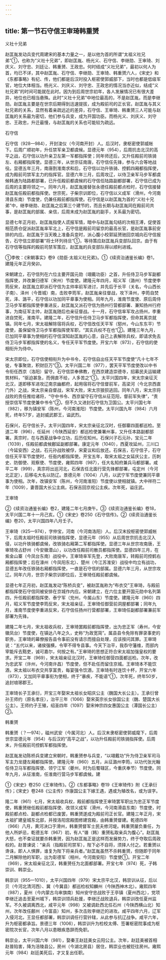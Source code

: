 ```yaml
---
---
---
```

title: 第一节石守信王审琦韩重赟
---



义社十兄弟

赵匡胤发动兵变代周建宋的基本力量之一，是以他为首的所谓“太祖义社兄弟”①，也称为“义社十兄弟”，即赵匡胤、杨光义、石守信、李继勋、王审琦、刘庆义、刘守忠、刘廷让、韩重赟、王政忠。何时结成“义社兄弟”，最初以何人为首，均已不详，其中赵匡胤、石守信、李继勋、王审琦、韩重赟六人，《宋史》和《东都事略》有纪、传，他们都是后汉时投入枢密使郭威部下，当时也都是低级军官，地位大体相当。杨光义、刘庆义、刘守忠、王政忠的情况当亦近似，结成“义社兄弟”的时间可能就在此时。因为到后周世宗初年，各人发展情况已有很大差异，地位也已相当悬殊。此时“义社十兄弟”中地位最高的，不是赵匡胤，而是李继勋。赵匡胤主要是在世宗后期得到迅速提拔，成为殿前司的正长官。赵匡胤与其义社兄弟的关系，显然有着亲疏远近的差异，石守信、王审琦、韩重赟三人可能与赵匡胤的关系最为密切，他们参与兵变，成为开国功臣。而杨光义、刘庆义、刘守忠、王政忠，升迁最慢，与赵匡胤的关系也可能较为疏远。

石守信

石守信（928—984），开封浚仪（今河南开封）人。后汉时，隶枢密使郭威帐下。后周广顺初年，升任禁军亲卫都虞候。显德元年（954），后周抗击北汉的高平之战，石守信以功升亲卫左第一军都指挥使；同年师还后，又升任殿前司铁骑左、右厢都指挥使。显德三年，从世宗征南唐，石守信任先锋，参与六合等地战役。显德五年三月，南唐割淮南求和后，石守信以功升铁骑、控鹤四厢都指挥使，成为殿前司禁军主力的指挥官。显德六年三月，后周攻辽，以侍卫亲军马步军都虞候韩通为陆路都部署，已升任殿前都虞候的石守信任陆路副都部署，石守信已成为后周的主要将领之一。同年六月，赵匡胤接替张永德任殿前都点检时，石守信接替赵匡胤任殿前都指挥使。世宗死，子柴宗训即位，石守信以义成军（滑州，今河南滑县东南）节度使，仍兼任殿前都指挥使。石守信是以赵匡胤为首的“义社十兄弟”中，继李继勋、赵匡胤之后第三个建节的，而且长期与赵匡胤同在殿前司共事，是赵匡胤的部属、亲信，后周末成为赵匡胤的副手，关系最为密切。

显德七年正月初，赵匡胤指使人谎报军情，暗中与赵匡胤勾结的次相王溥，促使首相范质仓促派赵匡胤率军北上，石守信是殿前司留京的最高长官，是赵匡胤事前安排的内应。赵匡胤于当天晚上准备兵变时，派心腹小校郭延赟驰回京城向石守信报告，石守信立即部署“将士环列待旦”①，等待策应赵匡胤兵变部队回京。由于有石守信等指挥的殿前司禁军策应，赵匡胤的兵变部队得以顺利进城。

①李攸：《宋朝事实》卷9《勋臣·太祖义社兄弟》。①《续资治通鉴长编》卷1，建隆元年正月癸卯。

宋朝建立，石守信列在六位主要开国元勋（翊戴功臣）之首，升任侍卫马步军副都指挥使，并改兼归德军（宋州）节度使。建隆元年四月，昭义军（潞州）节度使李筠反宋，赵匡胤立即派石守信为主帅率前军进讨，并先后于长平（关名，今山西长子南）、泽州（今晋城）南，击败李筠军，赵匡胤亲往督战，攻下泽州，李筠自焚死，泽、潞平，石守信以功加同平章事为使相。同年九月，淮南节度使、原后周侍卫马步军都指挥使李重进反，赵匡胤又派石守信为扬州行营都部署、兼知扬州行府事，为南征军主帅，赵匡胤随后也亲征督战。十一月，石守信率军攻占扬州，李重进自焚死，淮南平。建隆二年，石守信升任侍卫马步军都指挥使，但命其离京就镇。同年七月，宋太祖解除宿将兵权，石守信改任天平军（郓州，今山东东平）节度使，虽保留侍卫马步军都指挥使军职，“其实兵权不在也”②。建隆三年九月，已加同平章事为使相的石守信深知赵匡胤的心意，自己上表解除兵权，即请求免去侍卫马步军都指挥使的名义，专任天平军节度使。开宝六年（973），石守信的使相衔升为侍中。

宋太宗即位，石守信使相衔升为中书令，石守信自出任天平军节度使“凡十七年不徙，专事聚敛，积财巨万”③。太平兴国二年（977），罢天平军节度使改以中书令衔任西京（洛阳）留守。石守信崇奉佛教，在西京建造崇德寺，招募民夫运输建筑材料，“驱迫甚急，而佣直不给，人多苦之”①。太平兴国四年，宋太宗亲征灭北汉，遂即移军进攻辽南京幽都府，起用宿将石守信督前军，高梁河（今北京西直门外）之战，宋太宗亲自督战，宋军大败，宋太宗狼狈逃回。同年八月，宋太宗将战败的责任推给诸将，“守中书令、西京留守石守信从征范阳，督前军失律”，“责授崇信军节度使兼中书令”②，但不久又进封石守信为卫国公。太平兴国七年（982），移为镇安军（陈州，今河南淮阳）节度使。太平兴国九年（984）六月死，终年57岁，追封威武郡王，谥武烈。

石保兴，石守信长子。太平兴国四年，宋太宗亲征北汉时，任御寨四面都巡检。至道二年（996），任延州（今陕西延安）都巡检使兼署州事，又升任本路副都部署。真宗时，在与西夏战争中立功，后历任知州。石保兴子石元孙，宝元二年（1039），任殿前都虞候鄜延副都部署。康定元年（1040），西夏攻延州，三川口（今延安西）之战，石元孙战败被俘，宋夏议和后放还。石保吉，石守信子，石守信任天平军节度使时，任衙内都指挥使。开宝五年，取宋太祖之女延庆公主，历刺史、防御使、观察使、节度使，雍熙四年（987），任大名知府兼兵马都部署。咸平二年（999），真宗将出巡河北，石保吉任北面行营先锋都部署，屯定州（今河北正定），后移屯大名以防辽。景德元年（1004）八月，以武宁军节度使兼同平章事为使相。次年，改镇安军（陈州，今河南淮阳）节度使以使相就镇。大中祥符二年（1009），妻晋国大长公主病，石保吉回京视公主疾。次年死，谥庄武。

王审琦

②《续资治通鉴长编》卷2，建隆二年七月庚午。③《续资治通鉴长编》卷18，太平兴国二年十一月己亥。①《宋史》卷250《石守信传》。②《续资治通鉴长编》卷20，太平兴国四年八月壬子。

王审琦（925—974），字仲宝，河南（今河南洛阳）人。后汉末投枢密使郭威帐下，后周太祖时任殿前司铁骑指挥使，显德元年（955）从后周世宗抗击北汉入侵，以功升铁骑都虞候，改铁骑右厢第二军都指挥使。显德三年从世宗攻南唐，王审琦攻占舒州（今安徽潜山），以功改任殿前司散员都指挥使。显德四年三月，在紫金山寨（今凤台东南）战役中，王审琦率军先登，大败南唐军，转殿前司控鹤右厢都指挥使；后在濠州（今凤阳东北）、楚州（今江苏淮安）战役中均立有战功，显德五年改任铁骑右厢都指挥使，一直是石守信的部属。显德六年三月，从世宗攻辽。同年六月，世宗子柴宗训即位后，王审琦任殿前都虞候。

显德七年正月初，赵匡胤发动“陈桥兵变”，被赵匡胤称为“布衣交”王审琦，与殿前都指挥使石守信同被安排在京城作内应。宋朝建立，在六位主要开国元勋中名列第四，升任殿前都指挥使、泰宁军（兖州，今属山东）节度使。建隆元年（960）四月，昭义军节度使李筠反宋，宋太祖亲征，王审琦任御营前洞屋都部署；同年九月，淮南节度使李重进反宋，石守信任扬州行营都部署，王审琦任副都部署兼前军部署为先锋。

建隆二年七月，宋太祖收兵权，王审琦罢殿前都指挥使，出为忠正军（寿州，今安徽凤台）节度使，在镇达八年之久，史称“为政宽简”。属县县令免除有罪录事吏的职务，王审琦的幕僚报告县令事前没有请示而擅自处理，应该按问其罪。王审琦说：“五代以来，诸侯强横，令宰不得专县事。今天下治平，我忝守藩维，而部内宰能斥去黠吏，诚可嘉尔，何按之有。”王审琦的思想正符合宋太祖加强皇权的要求。开宝二年（969），宋太祖亲征北汉时，王审琦任御营四面都巡检。次年，改为忠武军（许州，今河南许昌）节度使，但不赴任而留住京城。王审琦本不能饮酒，宋太祖以布衣交共享富贵，每宴强令饮酒，王审琦有时连饮十杯，开宝六年（973），又加同平章事衔为使相，终于“暴疾，不能语”①，次年死，终年50岁，追封琅琊郡王。

王审琦长子王承衍，开宝三年娶宋太祖长女昭庆公主（魏国大长公主）。王承衍曾孙王师约（原名孝庄），治平三年（1066）娶宋英宗长女徐国公主（魏、楚国大长公主）。王师约子王殖，绍圣四年（1097）娶宋神宗四女惠国公主（潭国长公主）②。

韩重赟

韩重赟（？—974），磁州武安（今属河北）人。后汉末隶枢密使郭威麾下，后周世宗显德元年（954）与后汉的“高平之战”，以功升任殿前司铁骑指挥使。后周末，升任殿前司控鹤军都指挥使。

赵匡胤发动陈桥兵变建立宋朝时，韩重赟参与兵变，“以翊戴功”升为侍卫亲军司马军主力龙捷左厢都指挥使。建隆元年（960）五月，从征潞州李筠，以功代张光翰任侍卫马军都指挥使、领宁江军（夔州，时为后蜀辖区，今重庆奉节）节度使。同年九月，从征淮南，任淮南行营马步军都虞候。建

①《宋史》卷250《王审琦传》。②《东都事略》卷19《王审琦传》附《王承衍传》；《宋史》卷248《公主传》作康国公主下嫁王遇，遇或为殖改名，或为误字。

隆二年（961）七月，宋太祖收兵权，殿前都指挥使王审琦罢军职出为忠正军节度使，韩重赟继任殿前都指挥使、改领义成军（滑州，今河南滑县东南）节度使，时殿前都点检、副都点检都已废罢，韩重赟遂成为殿前司正长官。建隆三年正月，宋太祖扩建皇城东北部，并按洛阳宫殿图修建宫殿，由韩重赟督建。乾德四年（966）八月，黄河决口于滑州，韩重赟督军士民夫修河堤。韩重赟屡负重任，为他人所妒忌，乾德五年（967）初，有人“谮（韩）重赟私取亲兵为腹心”。赵匡胤大怒，也不查证就要杀韩重赟，因为赵匡胤正是这样而发展势力，终于夺取后周政权的。赵普谏说：“亲兵（指殿前司禁军），陛下必不自将，须择人付之。若重赟以谗诛，即人人惧罪，谁复为陛下将亲兵者。”赵匡胤虽然不杀韩重赟，但随即于同年二月解除他的军职，出为彰德军（相州，今河南安阳）节度使①。开宝二年（969），宋太祖亲征北汉，韩重赟任为北面都部署。开宝七年（974）死，子韩崇训、韩崇业。

韩崇训（955—1010），太平兴国四年（979）宋太宗平北汉，韩崇训从征，后以贝（今河北清河西）、冀（今冀县）都巡检权知麟州（今陕西神木北）。雍熙四年（987），夏州（今内蒙古乌审旗南）知州安守忠战败于王亭镇（夏州西北），党项李继迁追击至夏州城下，韩崇训领兵赴援，李继迁战败退兵，韩崇训改任夏州监军。不久被调离西北，咸平元年（998）又被调赴西北任石州（今陕西横山北）知州，次年改任鄜州（今富县）知州，多次击败李继迁的进攻。咸平四年六月，辽军入侵河北，王显任都部署，韩崇训调任行营钤辖，从此参与抗辽战争。咸平六年，升为枢密都承旨。景德三年（1006），韩崇训升为检校太傅、签署枢密院事成为枢密院次长官，次年八月以患眼疾恳辞而免职。

韩崇业，太平兴国六年（981），娶秦王赵廷美女云阳公主。次年，赵廷美被首相赵普陷害，降为涪陵县公，房州（今湖北房县）居住，韩崇业也被贬往房州。雍熙元年（984）赵廷美死后，才又复出任职。